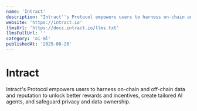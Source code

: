 ```yaml
---
name: 'Intract'
description: "Intract''s Protocol empowers users to harness on-chain and off-chain data and reputation to unlock better rewards and incentives, create tailored AI agents, and safeguard privacy and data ownership."
website: 'https://intract.io'
llmsUrl: 'https://docs.intract.io/llms.txt'
llmsFullUrl: ''
category: 'ai-ml'
publishedAt: '2025-08-26'
---
```


# Intract

Intract's Protocol empowers users to harness on-chain and off-chain data and reputation to unlock better rewards and incentives, create tailored AI agents, and safeguard privacy and data ownership.
